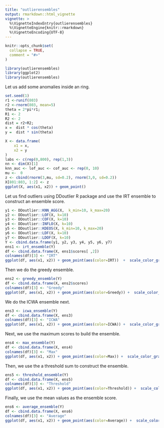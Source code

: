 ```yaml
---
title: "outlierensembles"
output: rmarkdown::html_vignette
vignette: >
  %\VignetteIndexEntry{outlierensembles}
  %\VignetteEngine{knitr::rmarkdown}
  %\VignetteEncoding{UTF-8}
---
```


```r
knitr::opts_chunk$set(
  collapse = TRUE,
  comment = "#>"
)
```

```r
library(outlierensembles)
library(ggplot2)
library(outlierensembles)
```

Let us add some anomalies inside an ring. 
```r
set.seed(1)
r1 <-runif(803)
r2 <-rnorm(803, mean=5)
theta = 2*pi*r1;
R1 <- 2
R2 <- 2
dist = r2+R2;
x =  dist * cos(theta)
y =  dist * sin(theta)

X <- data.frame(
    x1 = x,
    x2 = y
)
labs <- c(rep(0,800), rep(1,3))
nn <- dim(X)[1]
knn_auc <- lof_auc <- cof_auc <- rep(0, 10)
mu <-  0
z <- cbind(rnorm(3,mu, sd=0.2), rnorm(3,0, sd=0.2))
X[801:803, 1:2] <- z
ggplot(X, aes(x1, x2)) + geom_point()
```

Let us find outliers using DDoutlier R package and use the IRT ensemble to construct an ensemble score.

```r
y1 <- DDoutlier::KNN_AGG(X,  k_min=10, k_max=20)
y2 <- DDoutlier::LOF(X, k=10)
y3 <- DDoutlier::COF(X, k=10)
y4 <- DDoutlier::INFLO(X, k=10)
y5 <- DDoutlier::KDEOS(X, k_min=10, k_max=20)
y6 <- DDoutlier::LDF(X, k=10)
y7 <- DDoutlier::LDOF(X, k=10)
Y <- cbind.data.frame(y1, y2, y3, y4, y5, y6, y7)
ens1 <- irt_ensemble(Y)
df <- cbind.data.frame(X, ens1$scores[ ,2])
colnames(df)[3] <- "IRT"
ggplot(df, aes(x1, x2)) + geom_point(aes(color=IRT))  +  scale_color_gradient(low="yellow", high="red") 
```

Then we do the greedy ensemble. 
```r
ens2 <- greedy_ensemble(Y)
df <- cbind.data.frame(X, ens2$scores)
colnames(df)[3] <- "Greedy"
ggplot(df, aes(x1, x2)) + geom_point(aes(color=Greedy)) +  scale_color_gradient(low="yellow", high="red") 
```


We do the ICWA ensemble next.
```r
ens3 <- icwa_ensemble(Y)
df <- cbind.data.frame(X, ens3)
colnames(df)[3] <- "ICWA"
ggplot(df, aes(x1, x2)) + geom_point(aes(color=ICWA)) +  scale_color_gradient(low="yellow", high="red") 
```

Next, we use the maximum scores to build the ensemble.
```r
ens4 <- max_ensemble(Y)
df <- cbind.data.frame(X, ens4)
colnames(df)[3] <- "Max"
ggplot(df, aes(x1, x2)) + geom_point(aes(color=Max)) +  scale_color_gradient(low="yellow", high="red") 
```

Then, we use the a threshold sum to construct the ensemble.
```r
ens5 <- threshold_ensemble(Y)
df <- cbind.data.frame(X, ens5)
colnames(df)[3] <- "Threshold"
ggplot(df, aes(x1, x2)) + geom_point(aes(color=Threshold)) +  scale_color_gradient(low="yellow", high="red") 
```

Finally, we use the mean values as the ensemble score. 
```r
ens6 <- average_ensemble(Y)
df <- cbind.data.frame(X, ens6)
colnames(df)[3] <- "Average"
ggplot(df, aes(x1, x2)) + geom_point(aes(color=Average)) +  scale_color_gradient(low="yellow", high="red") 
```
